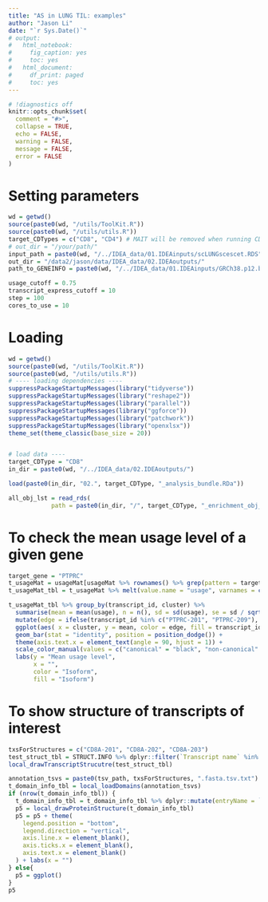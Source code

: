 ```yaml
---
title: "AS in LUNG TIL: examples"
author: "Jason Li"
date: "`r Sys.Date()`"
# output:
#   html_notebook:
#     fig_caption: yes
#     toc: yes
#   html_document:
#     df_print: paged
#     toc: yes
---
```


```r
# !diagnostics off
knitr::opts_chunk$set(
  comment = "#>",
  collapse = TRUE,
  echo = FALSE,
  warning = FALSE,
  message = FALSE,
  error = FALSE
)
```

# Setting parameters 
```r
wd = getwd()
source(paste0(wd, "/utils/ToolKit.R"))
source(paste0(wd, "/utils/utils.R"))
target_CDTypes = c("CD8", "CD4") # MAIT will be removed when running CD8+ T cells
# out_dir = "/your/path/"
input_path = paste0(wd, "/../IDEA_data/01.IDEAinputs/scLUNGscescet.RDS") 
out_dir = "/data2/jason/data/IDEA_data/02.IDEAoutputs/"
path_to_GENEINFO = paste0(wd, "/../IDEA_data/01.IDEAinputs/GRCh38.p12.biomart.transcripts.txt")

usage_cutoff = 0.75
transcript_express_cutoff = 10
step = 100
cores_to_use = 10
```


# Loading 
```r
wd = getwd()
source(paste0(wd, "/utils/ToolKit.R"))
source(paste0(wd, "/utils/utils.R"))
# ---- loading dependencies ----
suppressPackageStartupMessages(library("tidyverse"))
suppressPackageStartupMessages(library("reshape2"))
suppressPackageStartupMessages(library("parallel"))
suppressPackageStartupMessages(library("ggforce"))
suppressPackageStartupMessages(library("patchwork"))
suppressPackageStartupMessages(library("openxlsx"))
theme_set(theme_classic(base_size = 20))


# load data ----
target_CDType = "CD8"
in_dir = paste0(wd, "/../IDEA_data/02.IDEAoutputs/")

load(paste0(in_dir, "02.", target_CDType, "_analysis_bundle.RDa"))

all_obj_lst = read_rds(
            path = paste0(in_dir, "/", target_CDType, "_enrichment_obj_lst.rds"))
```

# To check the mean usage level of a given gene
```r
target_gene = "PTPRC"
t_usageMat = usageMat[usageMat %>% rownames() %>% grep(pattern = target_gene, value = T), ]
t_usageMat_tbl = t_usageMat %>% melt(value.name = "usage", varnames = c("transcript_id", "cell_id")) %>% mutate(cluster = pCells$characteristics..majorCluster[match(cell_id, pCells$title)])

t_usageMat_tbl %>% group_by(transcript_id, cluster) %>%
  summarise(mean = mean(usage), n = n(), sd = sd(usage), se = sd / sqrt(n) ) %>%
  mutate(edge = ifelse(transcript_id %in% c("PTPRC-201", "PTPRC-209"), "canonical", "non-canonical")) %>% 
  ggplot(aes( x = cluster, y = mean, color = edge, fill = transcript_id)) +
  geom_bar(stat = "identity", position = position_dodge()) +
  theme(axis.text.x = element_text(angle = 90, hjust = 1)) +
  scale_color_manual(values = c("canonical" = "black", "non-canonical" = "white")) +
  labs(y = "Mean usage level",
       x = "",
       color = "Isoform",
       fill = "Isoform")

```

# To show structure of transcripts of interest
```r
txsForStructures = c("CD8A-201", "CD8A-202", "CD8A-203")
test_struct_tbl = STRUCT.INFO %>% dplyr::filter(`Transcript name` %in% txsForStructures) %>% dplyr::mutate(bioType = type2bio(GENE.INFO$`Transcript type`[match(`Transcript name`, GENE.INFO$`Transcript name`)]))
local_drawTranscriptStrucutre(test_struct_tbl)

annotation_tsvs = paste0(tsv_path, txsForStructures, ".fasta.tsv.txt")
t_domain_info_tbl = local_loadDomains(annotation_tsvs)
if (nrow(t_domain_info_tbl)) {
  t_domain_info_tbl = t_domain_info_tbl %>% dplyr::mutate(entryName = `Transcript name`)
  p5 = local_drawProteinStructure(t_domain_info_tbl)
  p5 = p5 + theme(
    legend.position = "bottom",
    legend.direction = "vertical",
    axis.line.x = element_blank(),
    axis.ticks.x = element_blank(),
    axis.text.x = element_blank()
  ) + labs(x = "")
} else{
  p5 = ggplot()
}
p5

```